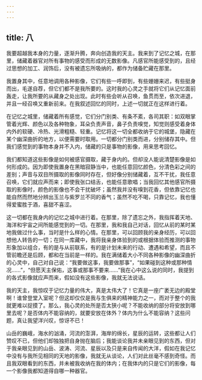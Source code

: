 ```yaml
---
---
---
```

title: 八
---

我要超越我本身的力量，逐渐升腾，奔向创造我的天主。我来到了记忆之城，在那里，储藏着器官对所有事物的感受而形成的无数影像。凡感官所能感受到的，且经过思想的加工、润饰后，没有被遗忘所吸纳的，都作为储备贮藏在那里。

我置身其中，任意地调用各种影像，它们有些一呼即到，有些姗姗来迟，有些挺身而出，毛遂自荐，但它们都不是我所要的。这时我的心灵之手就将它们从记忆面前轰走，让我所要的从藏身之处出现。此时有些会听从召唤，鱼贯而至，依次进退，并且一经召唤又重新前来。在我叙述回忆的同时，上述一切就正在这样进行着。

在记忆之城里，储藏着所有感觉，它们分门别类、有条不紊，各司其职：如双眼掌管着光辉、颜色以及各种物象，耳朵负责声音，鼻子负责嗅觉，知觉则感受着身体内外的软硬、冷热、光滑粗糙、轻重。记忆将这一切全都收纳于它的城堡，隐藏在某个幽深曲折的地方，以便需要时取用。一切都分门别类而进，分别储存其中。但我们感觉到的事物本身并不入内，储藏的只是事物的影像，用来思考回忆。

我们都知道这些影像是如何被感官摄取，藏于身内的。但却没人能说清楚影像是如何形成的。因为即使我置身在黑暗寂静当中，也能任意回忆颜色，分清色彩之间的差别；声音与双目所摄取的影像同时存在，但好像分别储藏着，互不干扰，我任意召唤，它们就应声而来；即使我张口结舌，也能任意歌唱；当我回忆其他感官所摄取的影像时，颜色的影像也不会干扰破坏；虽然我并没有嗅到花香，但依靠记忆也能自然而然地分辨出玉兰与紫罗兰不同的香气；虽然不吃不喝，只靠记忆，我也懂得爱蜜胜于酒，喜甜不喜涩。

这一切都在我身内的记忆之城中进行着。在那里，除了遗忘之外，我指挥着天地、海洋和宇宙之间所能感觉到的一切。在那里，我和我自己对话，回忆从前的某时某地我做过什么事，当时是什么样的心情。在那里，可以回顾我的亲身经历，可以回想他人转告的一切；在同一库藏中，我将我亲身体验到的或根据体验而推测的事物形象加以组合，有的是与从前联系，有的是计划未来的行动、遭遇和希望，而且不管前瞻还是后顾，都和在当前是一样的。我在满储着大小不同各种影像的幽深曲折的心灵中，自己对自己说：“我要做这事，我要做那事”，“如果碰到这种或那种情况……”，“但愿天主保佑，这事或那事不要来……”我在心中这么说的同时，我提到的各式影像就应声而来，假如没有这些影像，我就无法说话。

我的天主，我惊叹于记忆力量的伟大，真是太伟大了！它真是一座广袤无边的殿堂啊！谁曾登堂入室呢？但这却仅仅是我与生俱来的精神能力之一，而对于整个的我就更难以捉摸了。那么，我心灵的处所是否太狭小呢？不能收纳的部分将安放到哪里去呢？是否体内不能容纳的，就要安放在体外？体内为什么不能容纳？这些问题，真让我望洋兴叹，惊讶不已！

山岳的巍峨，海水的汹涌，河流的澎湃，海岸的绵长，星辰的运转，这些都让人们赞叹不已，但他们却独独把自身抛在脑后；我能谈论我并未亲眼见到的东西，但对于我亲眼见到的山岳、波涛、河流、星辰以及只是来自传闻的大洋，假如在我记忆中没有与我所见相同的天地的影像，我就无从谈论，人们对此丝毫不感到奇怪。而且我双眼看到的东西，并未被我收纳在我的体内；在我体内的只是它们的影像，每一个影像我都知道得自哪一种器官。